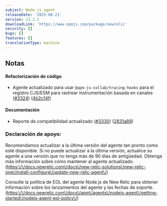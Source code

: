 ```yaml
---
subject: Node.js agent
releaseDate: '2025-08-21'
version: 13.2.1
downloadLink: 'https://www.npmjs.com/package/newrelic'
security: []
bugs: []
features: []
translationType: machine
---
```


## Notas

#### Refactorización de código

* Agente actualizado para usar `@apm-js-collab/tracing-hooks` para el registro CJS/ESM para rastrear instrumentación basada en canales ([#3324](https://github.com/newrelic/node-newrelic/pull/3324)) ([4b2c14f](https://github.com/newrelic/node-newrelic/commit/4b2c14f35d5c658160ad9420ca562f73ae55bbc0))

#### Documentación

* Reporte de compatibilidad actualizado ([#3330](https://github.com/newrelic/node-newrelic/pull/3330)) ([2831a89](https://github.com/newrelic/node-newrelic/commit/2831a895e0278a05bed8e9f81245c7f9ae515eca))

### Declaración de apoyo:

Recomendamos actualizar a la última versión del agente tan pronto como esté disponible. Si no puede actualizar a la última versión, actualice su agente a una versión que no tenga más de 90 días de antigüedad. Obtenga más información sobre cómo mantener al agente actualizado. ([https:\\/\\/docs.newrelic.com\\/docs\\/new-relic-solutions\\/new-relic-one\\/install-configure\\/update-new-relic-agent\\/](https://docs.newrelic.com/docs/new-relic-solutions/new-relic-one/install-configure/update-new-relic-agent/))

Consulte la política de EOL del agente Node.js de New Relic para obtener información sobre los lanzamientos del agente y las fechas de soporte. ([https:\\/\\/docs.newrelic.com\\/docs\\/apm\\/agents\\/nodejs-agent\\/getting-started\\/nodejs-agent-eol-policy\\/](https://docs.newrelic.com/docs/apm/agents/nodejs-agent/getting-started/nodejs-agent-eol-policy/))
